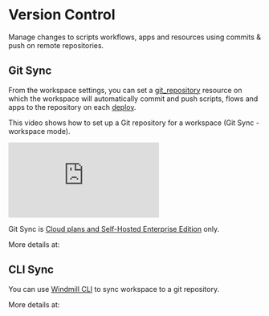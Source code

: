 
# Version Control

Manage changes to scripts workflows, apps and resources using commits & push on remote repositories.

## Git Sync

From the workspace settings, you can set a [git_repository](../../integrations/git_repository.mdx) resource on which the workspace will automatically commit and push scripts, flows and apps to the repository on each [deploy](../../core_concepts/0_draft_and_deploy/index.mdx).

This video shows how to set up a Git repository for a workspace (Git Sync - workspace mode).

<iframe
	style={{ aspectRatio: '16/9' }}
	src="https://www.youtube.com/embed/tmYcrfc_mAc?vq=hd1080"
	title="Git Sync"
	frameBorder="0"
	allow="accelerometer; autoplay; clipboard-write; encrypted-media; gyroscope; picture-in-picture; web-share"
	allowFullScreen
	className="border-2 rounded-lg object-cover w-full dark:border-gray-800"
></iframe>

<br />

Git Sync is [Cloud plans and Self-Hosted Enterprise Edition](/pricing) only.

More details at:

<div className="grid grid-cols-2 gap-6 mb-4">
	<DocCard
		title="Git Sync"
		description="Connect a Windmill workspace to a Git repository to automatically commit and push scripts, flows and apps to the repository on each deploy."
		href="/docs/advanced/git_sync"
	/>
</div>

## CLI Sync

You can use [Windmill CLI](../3_cli/index.mdx) to sync workspace to a git repository.

More details at:

<div className="grid grid-cols-2 gap-6 mb-4">
	<DocCard
		title="Command-Line Interface - Sync"
		description="Synchronize folders & git repositories to a Windmill instance"
		href="/docs/advanced/cli/sync"
	/>
</div>
